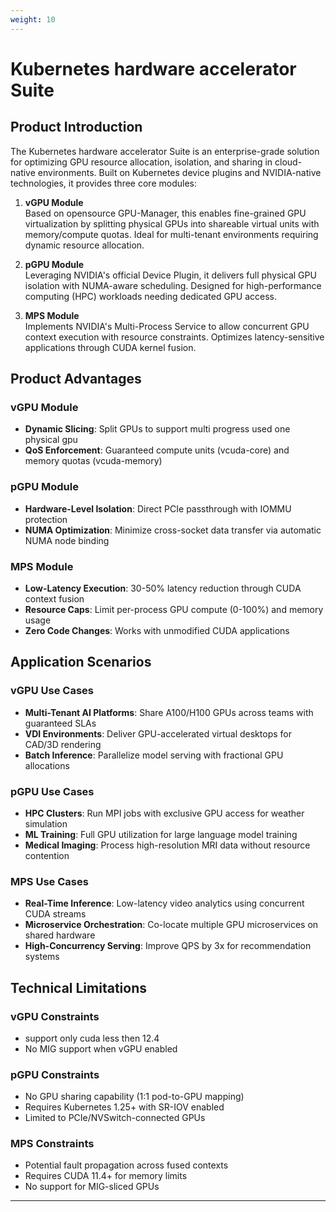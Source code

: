 ```yaml
---
weight: 10
---
```



# Kubernetes hardware accelerator Suite

## Product Introduction

The Kubernetes hardware accelerator Suite is an enterprise-grade solution for optimizing GPU resource allocation, isolation, and sharing in cloud-native environments. Built on Kubernetes device plugins and NVIDIA-native technologies, it provides three core modules:

1. **vGPU Module**  
   Based on opensource GPU-Manager, this enables fine-grained GPU virtualization by splitting physical GPUs into shareable virtual units with memory/compute quotas. Ideal for multi-tenant environments requiring dynamic resource allocation.

2. **pGPU Module**  
   Leveraging NVIDIA's official Device Plugin, it delivers full physical GPU isolation with NUMA-aware scheduling. Designed for high-performance computing (HPC) workloads needing dedicated GPU access.

3. **MPS Module**  
   Implements NVIDIA's Multi-Process Service to allow concurrent GPU context execution with resource constraints. Optimizes latency-sensitive applications through CUDA kernel fusion.

## Product Advantages

### vGPU Module
- **Dynamic Slicing**: Split GPUs to support multi progress used one physical gpu  
- **QoS Enforcement**: Guaranteed compute units (vcuda-core) and memory quotas (vcuda-memory)  

### pGPU Module
- **Hardware-Level Isolation**: Direct PCIe passthrough with IOMMU protection  
- **NUMA Optimization**: Minimize cross-socket data transfer via automatic NUMA node binding  

### MPS Module
- **Low-Latency Execution**: 30-50% latency reduction through CUDA context fusion  
- **Resource Caps**: Limit per-process GPU compute (0-100%) and memory usage  
- **Zero Code Changes**: Works with unmodified CUDA applications  

## Application Scenarios

### vGPU Use Cases
- **Multi-Tenant AI Platforms**: Share A100/H100 GPUs across teams with guaranteed SLAs  
- **VDI Environments**: Deliver GPU-accelerated virtual desktops for CAD/3D rendering  
- **Batch Inference**: Parallelize model serving with fractional GPU allocations  

### pGPU Use Cases
- **HPC Clusters**: Run MPI jobs with exclusive GPU access for weather simulation  
- **ML Training**: Full GPU utilization for large language model training  
- **Medical Imaging**: Process high-resolution MRI data without resource contention  

### MPS Use Cases
- **Real-Time Inference**: Low-latency video analytics using concurrent CUDA streams  
- **Microservice Orchestration**: Co-locate multiple GPU microservices on shared hardware  
- **High-Concurrency Serving**: Improve QPS by 3x for recommendation systems  

## Technical Limitations

### vGPU Constraints
- support only cuda less then 12.4
- No MIG support when vGPU enabled  

### pGPU Constraints
- No GPU sharing capability (1:1 pod-to-GPU mapping)  
- Requires Kubernetes 1.25+ with SR-IOV enabled  
- Limited to PCIe/NVSwitch-connected GPUs  

### MPS Constraints
- Potential fault propagation across fused contexts  
- Requires CUDA 11.4+ for memory limits  
- No support for MIG-sliced GPUs  

---



